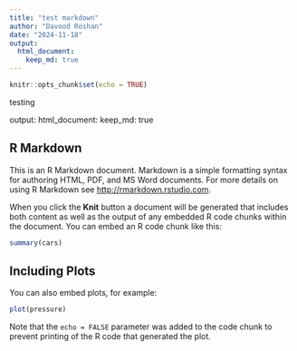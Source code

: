 ```yaml
---
title: "test markdown"
author: "Davood Roshan"
date: "2024-11-18"
output:
  html_document:
    keep_md: true
---
```


```r
knitr::opts_chunk$set(echo = TRUE)
```

testing

output:
  html_document:
    keep_md: true
    
    
## R Markdown

This is an R Markdown document. Markdown is a simple formatting syntax for authoring HTML, PDF, and MS Word documents. For more details on using R Markdown see <http://rmarkdown.rstudio.com>.

When you click the **Knit** button a document will be generated that includes both content as well as the output of any embedded R code chunks within the document. You can embed an R code chunk like this:

```r
summary(cars)
```

## Including Plots

You can also embed plots, for example:

```r
plot(pressure)
```

Note that the `echo = FALSE` parameter was added to the code chunk to prevent printing of the R code that generated the plot.
